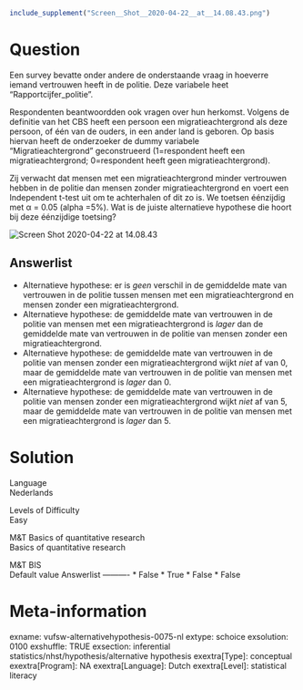 ```r
include_supplement("Screen__Shot__2020-04-22__at__14.08.43.png")
```

Question
========
Een survey bevatte onder andere de onderstaande vraag in
hoeverre iemand vertrouwen heeft in de politie. Deze variabele heet
“Rapportcijfer\_politie”.  
  
Respondenten beantwoordden ook vragen over hun herkomst. Volgens de
definitie van het CBS heeft een persoon een migratieachtergrond als deze
persoon, of één van de ouders, in een ander land is geboren. Op basis
hiervan heeft de onderzoeker de dummy variabele
"Migratieachtergrond" geconstrueerd (1=respondent heeft een
migratieachtergrond; 0=respondent heeft geen migratieachtergrond).  
  
Zij verwacht dat mensen met een migratieachtergrond minder vertrouwen
hebben in de politie dan mensen zonder migratieachtergrond en voert een
Independent t-test uit om te achterhalen of dit zo is. We toetsen
éénzijdig met α = 0.05 (alpha =5%). Wat is de juiste alternatieve
hypothese die hoort bij deze éénzijdige toetsing?  
  
  
<img src="Screen__Shot__2020-04-22__at__14.08.43.png"
class="fr-fic fr-dii enlargeimage tvcss_2"
alt="Screen Shot 2020-04-22 at 14.08.43" />

Answerlist
----------
* Alternatieve hypothese: er is *geen* verschil in de gemiddelde mate van
  vertrouwen in de politie tussen mensen met een migratieachtergrond en
  mensen zonder een migratieachtergrond.
* Alternatieve hypothese: de gemiddelde mate van vertrouwen in de politie
  van mensen met een migratieachtergrond is* lager* dan de gemiddelde mate
  van vertrouwen in de politie van mensen zonder een migratieachtergrond.
* Alternatieve hypothese: de gemiddelde mate van vertrouwen in de politie
  van mensen zonder een migratieachtergrond wijkt *niet* af van 0, maar de
  gemiddelde mate van vertrouwen in de politie van mensen met een
  migratieachtergrond is *lager* dan 0.
* Alternatieve hypothese: de gemiddelde mate van vertrouwen in de politie
  van mensen zonder een migratieachtergrond wijkt *niet* af van 5, maar de
  gemiddelde mate van vertrouwen in de politie van mensen met een
  migratieachtergrond is *lager* dan 5.

Solution
========











Language  
Nederlands

Levels of Difficulty  
Easy

M&T Basics of quantitative research  
Basics of quantitative research

M&T BIS  
Default value
Answerlist
----------
* False
* True
* False
* False

Meta-information
================
exname: vufsw-alternativehypothesis-0075-nl
extype: schoice
exsolution: 0100
exshuffle: TRUE
exsection: inferential statistics/nhst/hypothesis/alternative hypothesis
exextra[Type]: conceptual
exextra[Program]: NA
exextra[Language]: Dutch
exextra[Level]: statistical literacy

